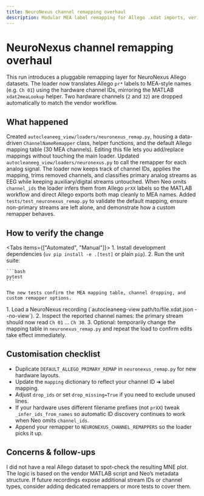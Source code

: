 ```yaml
---
title: NeuroNexus channel remapping overhaul
description: Modular MEA label remapping for Allego .xdat imports, verification steps, and extension hints.
---
```



# NeuroNexus channel remapping overhaul

<Callout type="info">
  This run introduces a pluggable remapping layer for NeuroNexus Allego datasets.
  The loader now translates Allego <code>pr*</code> labels to MEA-style names (e.g. <code>Ch 01</code>)
  using the hardware channel IDs, mirroring the MATLAB <code>xdat2meaLookup</code> helper.
  Two hardware channels (<code>2</code> and <code>32</code>) are dropped automatically to match the vendor workflow.
</Callout>

## What happened

<Steps>
  <Step title="Modular remap utility">
    Created <code>autocleaneeg_view/loaders/neuronexus_remap.py</code>,
    housing a data-driven <code>ChannelNameRemapper</code> class, helper functions,
    and the default Allego mapping table (30 MEA channels).
    Editing this file lets you add/replace mappings without touching the main loader.
  </Step>
  <Step title="Loader integration">
    Updated <code>autocleaneeg_view/loaders/neuronexus.py</code> to call the remapper for each analog signal.
    The loader now keeps track of channel IDs, applies the mapping, trims removed channels,
    and classifies primary analog streams as EEG while keeping auxiliary/digital streams untouched.
    When Neo omits <code>channel_ids</code> the loader infers them from Allego <code>prXX</code> labels so the
    MATLAB workflow and direct Allego exports both map cleanly to MEA names.
  </Step>
  <Step title="Safety net tests">
    Added <code>tests/test_neuronexus_remap.py</code> to validate the default mapping,
    ensure non-primary streams are left alone, and demonstrate how a custom remapper behaves.
  </Step>
</Steps>

## How to verify the change

<Tabs items={["Automated", "Manual"]}>
  <Tab>
    1. Install development dependencies (`uv pip install -e .[test]` or plain `pip`).
    2. Run the unit suite:

    ```bash
    pytest
    ```

    The new tests confirm the MEA mapping table, channel dropping, and custom remapper options.
  </Tab>
  <Tab>
    1. Load a NeuroNexus recording (`autocleaneeg-view path/to/file.xdat.json --no-view`).
    2. Inspect the reported channel names: the primary stream should now read <code>Ch 01</code> … <code>Ch 30</code>.
    3. Optional: temporarily change the mapping table in <code>neuronexus_remap.py</code> and repeat the load
       to confirm edits take effect immediately.
  </Tab>
</Tabs>

## Customisation checklist

- Duplicate <code>DEFAULT_ALLEGO_PRIMARY_REMAP</code> in <code>neuronexus_remap.py</code> for new hardware layouts.
- Update the <code>mapping</code> dictionary to reflect your channel ID ➜ label mapping.
- Adjust <code>drop_ids</code> or set <code>drop_missing=True</code> if you need to exclude unused lines.
- If your hardware uses different filename prefixes (not <code>prXX</code>) tweak
  <code>_infer_ids_from_names</code> so automatic ID discovery continues to work when Neo omits <code>channel_ids</code>.
- Append your remapper to <code>NEURONEXUS_CHANNEL_REMAPPERS</code> so the loader picks it up.

## Concerns & follow-ups

<Callout type="warning">
  I did not have a real Allego dataset to spot-check the resulting MNE plot.
  The logic is based on the vendor MATLAB script and Neo’s metadata structure.
  If future recordings expose additional stream IDs or channel types, consider adding
  dedicated remappers or more tests to cover them.
</Callout>

